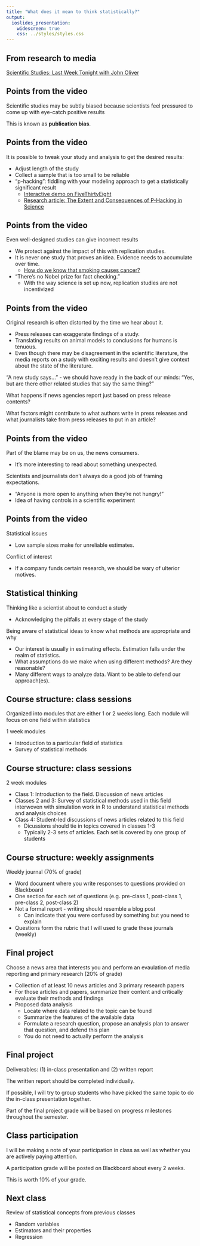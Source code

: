 ```yaml
---
title: "What does it mean to think statistically?"
output:
  ioslides_presentation:
    widescreen: true
    css: ../styles/styles.css
---
```


## From research to media

[Scientific Studies: Last Week Tonight with John Oliver](https://www.youtube.com/watch?v=0Rnq1NpHdmw)

## Points from the video

Scientific studies may be subtly biased because scientists feel pressured to come up with eye-catch positive results

This is known as **publication bias**.

## Points from the video

It is possible to tweak your study and analysis to get the desired results:

- Adjust length of the study
- Collect a sample that is too small to be reliable
- "p-hacking": fiddling with your modeling approach to get a statistically significant result
    - [Interactive demo on FiveThirtyEight](https://fivethirtyeight.com/features/science-isnt-broken/)
    - [Research article: The Extent and Consequences of P-Hacking in Science](http://journals.plos.org/plosbiology/article?id=10.1371/journal.pbio.1002106)

## Points from the video

Even well-designed studies can give incorrect results

- We protect against the impact of this with replication studies.
- It is never one study that proves an idea. Evidence needs to accumulate over time.
    - [How do we know that smoking causes cancer?](http://www.cancer.org/latest-news/the-study-that-helped-spur-the-us-stop-smoking-movement.html)
- "There's no Nobel prize for fact checking."
    - With the way science is set up now, replication studies are not incentivized

## Points from the video

Original research is often distorted by the time we hear about it.

- Press releases can exaggerate findings of a study.
- Translating results on animal models to conclusions for humans is tenuous.
- Even though there may be disagreement in the scientific literature, the media reports on a study with exciting results and doesn't give context about the state of the literature.

<div class="notes">
"A new study says..." - we should have ready in the back of our minds: "Yes, but are there other related studies that say the same thing?"

What happens if news agencies report just based on press release contents?

What factors might contribute to what authors write in press releases and what journalists take from press releases to put in an article?
</div>

## Points from the video

Part of the blame may be on us, the news consumers.

- It's more interesting to read about something unexpected.

Scientists and journalists don't always do a good job of framing expectations.

- "Anyone is more open to anything when they're not hungry!"
- Idea of having controls in a scientific experiment

## Points from the video

Statistical issues

- Low sample sizes make for unreliable estimates.

Conflict of interest

- If a company funds certain research, we should be wary of ulterior motives.

## Statistical thinking

Thinking like a scientist about to conduct a study

- Acknowledging the pitfalls at every stage of the study

Being aware of statistical ideas to know what methods are appropriate and why

- Our interest is usually in estimating effects. Estimation falls under the realm of statistics.
- What assumptions do we make when using different methods? Are they reasonable?
- Many different ways to analyze data. Want to be able to defend our approach(es).

## Course structure: class sessions

Organized into modules that are either 1 or 2 weeks long. Each module will focus on one field within statistics

1 week modules

- Introduction to a particular field of statistics
- Survey of statistical methods

## Course structure: class sessions

2 week modules

- Class 1: Introduction to the field. Discussion of news articles
- Classes 2 and 3: Survey of statistical methods used in this field interwoven with simulation work in R to understand statistical methods and analysis choices
- Class 4: Student-led discussions of news articles related to this field
    - Dicussions should tie in topics covered in classes 1-3
    - Typically 2-3 sets of articles. Each set is covered by one group of students

## Course structure: weekly assignments

Weekly journal (70% of grade)

- Word document where you write responses to questions provided on Blackboard
- One section for each set of questions (e.g. pre-class 1, post-class 1, pre-class 2, post-class 2)
- Not a formal report - writing should resemble a blog post
    - Can indicate that you were confused by something but you need to explain
- Questions form the rubric that I will used to grade these journals (weekly)

## Final project

Choose a news area that interests you and perform an evaulation of media reporting and primary research (20% of grade)

- Collection of at least 10 news articles and 3 primary research papers
- For those articles and papers, summarize their content and critically evaluate their methods and findings
- Proposed data analysis
    - Locate where data related to the topic can be found
    - Summarize the features of the available data
    - Formulate a research question, propose an analysis plan to
    answer that question, and defend this plan
    - You do not need to actually perform the analysis

## Final project

Deliverables: (1) in-class presentation and (2) written report

The written report should be completed individually.

If possible, I will try to group students who have picked the same topic to do the in-class presentation together.

Part of the final project grade will be based on progress milestones throughout the semester.

## Class participation

I will be making a note of your participation in class as well as whether you are actively paying attention.

A participation grade will be posted on Blackboard about every 2 weeks.

This is worth 10% of your grade.

## Next class

Review of statistical concepts from previous classes

- Random variables
- Estimators and their properties
- Regression
